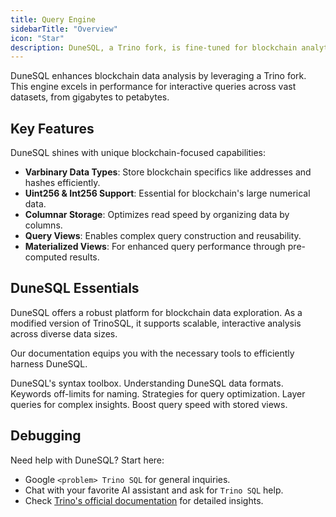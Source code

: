 ```yaml
---
title: Query Engine
sidebarTitle: "Overview"
icon: "Star"
description: DuneSQL, a Trino fork, is fine-tuned for blockchain analytics.  
---
```


DuneSQL enhances blockchain data analysis by leveraging a Trino fork. This engine excels in performance for interactive queries across vast datasets, from gigabytes to petabytes.

## Key Features

DuneSQL shines with unique blockchain-focused capabilities:

- **Varbinary Data Types**: Store blockchain specifics like addresses and hashes efficiently.
- **Uint256 & Int256 Support**: Essential for blockchain's large numerical data.
- **Columnar Storage**: Optimizes read speed by organizing data by columns.
- **Query Views**: Enables complex query construction and reusability.
- **Materialized Views**: For enhanced query performance through pre-computed results.

## DuneSQL Essentials

DuneSQL offers a robust platform for blockchain data exploration. As a modified version of TrinoSQL, it supports scalable, interactive analysis across diverse data sizes.

Our documentation equips you with the necessary tools to efficiently harness DuneSQL.

<CardGroup cols={3}>
  <Card title="Functions and Operators" icon="screwdriver-wrench" iconType="duotone" href="/query-engine/Functions-and-operators/">
    DuneSQL's syntax toolbox.
  </Card>
  <Card title="Data Types" icon="clipboard-list" iconType="duotone" href="/query-engine/datatypes">
    Understanding DuneSQL data formats.
  </Card>
  <Card title="Reserved Keywords" icon="book-open" iconType="duotone" href="/query-engine/reserved-keywords">
    Keywords off-limits for naming.
  </Card>
  <Card title="Writing Efficient Queries" icon="rocket" iconType="duotone" href="/query-engine/writing-efficient-queries">
    Strategies for query optimization.
  </Card>
  <Card title="Querying a Query" icon="circle-nodes" iconType="duotone" href="/query-engine/query-a-query">
    Layer queries for complex insights.
  </Card>
  <Card title="Materialized Views" icon="database" iconType="duotone" href="/query-engine/materialized-views">
    Boost query speed with stored views.
  </Card>
</CardGroup>



## Debugging

Need help with DuneSQL? Start here:

- Google `<problem> Trino SQL` for general inquiries.
- Chat with your favorite AI assistant and ask for `Trino SQL` help.
- Check [Trino's official documentation](https://trino.io/docs/current/functions.html) for detailed insights.

